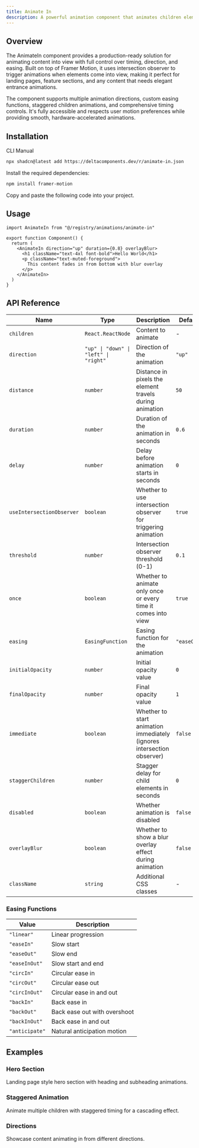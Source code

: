 ```yaml
---
title: Animate In
description: A powerful animation component that animates children elements into view with customizable directions, timing, and intersection observer support.
---
```


<ComponentPreview name="animate-in-demo" />

## Overview

The AnimateIn component provides a production-ready solution for animating content into view with full control over timing, direction, and easing. Built on top of Framer Motion, it uses intersection observer to trigger animations when elements come into view, making it perfect for landing pages, feature sections, and any content that needs elegant entrance animations.

The component supports multiple animation directions, custom easing functions, staggered children animations, and comprehensive timing controls. It's fully accessible and respects user motion preferences while providing smooth, hardware-accelerated animations.

## Installation

<Tabs defaultValue="cli">

<TabsList>
  <TabsTrigger value="cli">CLI</TabsTrigger>
  <TabsTrigger value="manual">Manual</TabsTrigger>
</TabsList>

<TabsContent value="cli">

```bash
npx shadcn@latest add https://deltacomponents.dev/r/animate-in.json
```

</TabsContent>

<TabsContent value="manual">

<Steps>

<Step>Install the required dependencies:</Step>

```bash
npm install framer-motion
```

<Step>Copy and paste the following code into your project.</Step>

<ComponentSource name="animate-in" />

</Steps>

</TabsContent>

</Tabs>

## Usage

```tsx
import AnimateIn from "@/registry/animations/animate-in"

export function Component() {
  return (
    <AnimateIn direction="up" duration={0.8} overlayBlur>
      <h1 className="text-4xl font-bold">Hello World</h1>
      <p className="text-muted-foreground">
        This content fades in from bottom with blur overlay
      </p>
    </AnimateIn>
  )
}
```

## API Reference

<div className="overflow-x-auto">

| Name                      | Type                                  | Description                                                            | Default     |
| ------------------------- | ------------------------------------- | ---------------------------------------------------------------------- | ----------- |
| `children`                | `React.ReactNode`                     | Content to animate                                                     | -           |
| `direction`               | `"up" \| "down" \| "left" \| "right"` | Direction of the animation                                             | `"up"`      |
| `distance`                | `number`                              | Distance in pixels the element travels during animation                | `50`        |
| `duration`                | `number`                              | Duration of the animation in seconds                                   | `0.6`       |
| `delay`                   | `number`                              | Delay before animation starts in seconds                               | `0`         |
| `useIntersectionObserver` | `boolean`                             | Whether to use intersection observer for triggering animation          | `true`      |
| `threshold`               | `number`                              | Intersection observer threshold (0-1)                                  | `0.1`       |
| `once`                    | `boolean`                             | Whether to animate only once or every time it comes into view          | `true`      |
| `easing`                  | `EasingFunction`                      | Easing function for the animation                                      | `"easeOut"` |
| `initialOpacity`          | `number`                              | Initial opacity value                                                  | `0`         |
| `finalOpacity`            | `number`                              | Final opacity value                                                    | `1`         |
| `immediate`               | `boolean`                             | Whether to start animation immediately (ignores intersection observer) | `false`     |
| `staggerChildren`         | `number`                              | Stagger delay for child elements in seconds                            | `0`         |
| `disabled`                | `boolean`                             | Whether animation is disabled                                          | `false`     |
| `overlayBlur`             | `boolean`                             | Whether to show a blur overlay effect during animation                 | `false`     |
| `className`               | `string`                              | Additional CSS classes                                                 | -           |

### Easing Functions

| Value          | Description                  |
| -------------- | ---------------------------- |
| `"linear"`     | Linear progression           |
| `"easeIn"`     | Slow start                   |
| `"easeOut"`    | Slow end                     |
| `"easeInOut"`  | Slow start and end           |
| `"circIn"`     | Circular ease in             |
| `"circOut"`    | Circular ease out            |
| `"circInOut"`  | Circular ease in and out     |
| `"backIn"`     | Back ease in                 |
| `"backOut"`    | Back ease out with overshoot |
| `"backInOut"`  | Back ease in and out         |
| `"anticipate"` | Natural anticipation motion  |

</div>

## Examples

### Hero Section

Landing page style hero section with heading and subheading animations.

<ComponentPreview name="animate-in-hero-demo" />

### Staggered Animation

Animate multiple children with staggered timing for a cascading effect.

<ComponentPreview name="animate-in-stagger-demo" />

### Directions

Showcase content animating in from different directions.

<ComponentPreview name="animate-in-directions-demo" />
